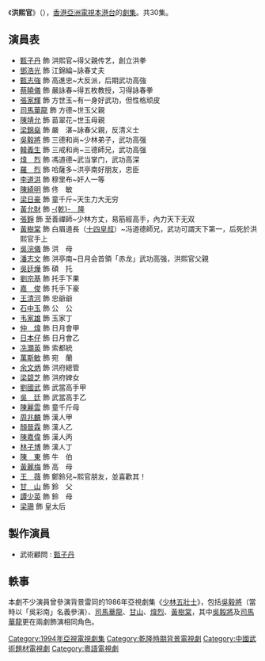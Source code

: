 {{unreferenced|time=2018-10-14T16:02:42+00:00}}
{{亞視劇集 
| 中文劇名= 洪熙官
| 英文劇名= The Kung Fu Master
| 圖像=
| 製作年份=1994年
| aTV-11首播日期=1994年8月15日-1994年9月23日
| aTV-11首播時間=逢星期一至五 19:25-20:30
| 監製= [[陳宇超|陳宇超]]
| 製作統籌 = [[張婉貞|張婉貞]] 
| 編導= {{nowrap|[[陳木勝|陳木勝]]、[[姜明海|姜明海]]、[[溫偉基|溫偉基]]、[[譚友業|譚友業]]、<br>[[吳耀權|吳耀權]]、[[鄧衍成|鄧衍成]]}}
| 助理編導= {{nowrap|[[陳國華_(編導)|陳國華]]、[[鄧健文|鄧健文]]、[[馬宏亮|馬宏亮]]、[[葉德權|葉德權]]、<br>[[岑嘉寶|岑嘉寶]]、[[池偉民|池偉民]]、[[黃子興|黃子興]]、[[劉子富|劉子富]]}}
| 編劇= {{nowrap|[[阮繼志|阮繼志]]、[[劉小群|劉小群]]、[[李贊祥|李贊祥]]、[[李綺華|李綺華]]、<br>[[何永年|何永年]]、[[莫偉健|莫偉健]]、[[邱福慶|邱福慶]]、[[張國源|張國源]]、<br>[[劉枝華|劉枝華]]}}
| 編審= [[張國源|張國源]]、[[劉枝華|劉枝華]]
| 集數= 30
| 主演= {{nowrap|[[甄子丹|甄子丹]]、[[蔡曉儀|蔡曉儀]]、[[甄志強|甄志強]]、[[張家輝|張家輝]]<br>[[吳毅將|吳毅將]]、[[陳綺明|陳綺明]]、[[李道洪|李道洪]]、[[黃麗梅|黃麗梅]]<br>[[梁日豪|梁日豪]]、[[吳小清|吳小清]]、[[鄧浩光|鄧浩光]]、[[王薇_(香港)|王　薇]]}}
| 主題曲= 理想
| 作曲= [[陳光榮|陳光榮]]
| 填詞= [[楊紹鴻|楊紹鴻]]
| 主唱= [[甄子丹|甄子丹]]
| 插曲= 多少個明天
| 作曲3= [[黃邦賢|黃邦賢]]
| 填詞3= [[潘偉源|潘偉源]]
| 主唱3= [[顏晉霖|顏晉霖]]
| 網頁= 
}}

《'''洪熙官'''》（{{lang-en|The Kung Fu Master}}），[[香港|香港]][[亞洲電視|亞洲電視]][[本港台|本港台]]的[[劇集|劇集]]。共30集。

==演員表==
*[[甄子丹|甄子丹]] 飾 洪熙官~得父親传艺，創立洪拳
*[[鄧浩光|鄧浩光]] 飾 江錦綸~詠春丈夫
*[[甄志強|甄志強]] 飾 高進忠~大反派，后期武功高強
*[[蔡曉儀|蔡曉儀]] 飾 嚴詠春~得五枚教授，习得詠春拳
*[[張家輝|張家輝]] 飾 方世玉~有一身好武功，但性格顽皮
*[[司馬華龍|司馬華龍]] 飾 方德~世玉父親
*[[陳靖允|陳靖允]] 飾 苗翠花~世玉母親
*[[梁錦燊|梁錦燊]] 飾 嚴　湛~詠春父親，反清义士
*[[吳毅將|吳毅將]] 飾 三德和尚~少林弟子，武功高强
*[[韓義生|韓義生]] 飾 三戒和尚~三德師兄，武功高强
*[[煒烈|煒　烈]] 飾 馮道德~武当掌门，武功高深
*[[羅烈|羅　烈]] 飾 哈薩多~洪亭南好朋友，忠臣
*[[李道洪|李道洪]] 飾 穆里布~奸人一等
*[[陳綺明|陳綺明]] 飾 佟　敏
*[[梁日豪|梁日豪]] 飾 童千斤~天生力大无穷
*[[黃允財|黃允財]] 飾 [[乾隆帝|-{乾}-　隆]]
*[[張錚|張錚]] 飾 至善禪師~少林方丈，易筋經高手，內力天下无双
*[[黃樹棠|黃樹棠]] 飾 白眉道長（[[允禵|十四皇叔]]）~冯道德師兄，武功可謂天下第一，后死於洪熙官手上
*[[吳浣儀|吳浣儀]] 飾 洪　母
*[[潘志文|潘志文]] 飾 洪亭南~日月会首領「赤龙」武功高强，洪熙官父親
*[[吳廷燁|吳廷燁]] 飾 碩　托
*[[劉宗基|劉宗基]] 飾 托手下果
*[[嘉俊|嘉　俊]] 飾 托手下豪
*[[王清河|王清河]] 飾 忠爺爺
*[[石中玉_(演員)|石中玉]] 飾 公　公
*[[韋家雄|韦家雄]] 飾 玉家丁
*[[仲煒|仲　煒]] 飾 日月會甲
*[[田自義|日本仔]] 飾 日月會乙
*[[冼灝英|冼灝英]] 飾 索都統
*[[萬斯敏|萬斯敏]] 飾 宛　蘭
*[[余文炳|余文炳]] 飾 洪府總管
*[[梁碧芝|梁碧芝]] 飾 洪府婢女
*[[劉國武|劉國武]] 飾 武當高手甲
*[[吳廷|吳　廷]] 飾 武當高手乙
*[[陳麗雲|陳麗雲]] 飾 童千斤母
*[[周兆麟|周兆麟]] 飾 漢人甲
*[[顏晉霖|顏晉霖]] 飾 漢人乙
*[[陳嘉偉|陳嘉偉]] 飾 漢人丙
*[[林子博|林子博]] 飾 漢人丁
*[[陳東　(演員)|陳　東]] 飾 牛　伯
*[[黃麗梅|黃麗梅]] 飾 高　母
*[[王薇_(香港)|王　薇]] 飾 鄭鈴兒~熙官朋友，並喜歡其！
*[[甘山_(演員)|甘　山]] 飾 鈴　父
*[[譚少英|譚少英]] 飾 鈴　母
*[[梁珊|梁珊]] 飾 皇太后

== 製作演員 ==
* 武術顧問 : [[甄子丹|甄子丹]]

== 軼事 ==
本劇不少演員曾參演背景雷同的1986年亞視劇集《[[少林五壯士|少林五壯士]]》，包括[[吳毅將|吳毅將]]（當時以「吳彩南」名義參演）、[[司馬華龍|司馬華龍]]、[[甘山_(演員)|甘山]]、[[煒烈|煒烈]]、[[黃樹棠|黃樹棠]]，其中[[吳毅將|吳毅將]]及[[司馬華龍|司馬華龍]]更在兩劇飾演相同角色。

{{張家輝}}
[[Category:1994年亞視電視劇集|Category:1994年亞視電視劇集]]
[[Category:乾隆時期背景電視劇|Category:乾隆時期背景電視劇]]
[[Category:中國武術題材電視劇|Category:中國武術題材電視劇]]
[[Category:粵語電視劇|Category:粵語電視劇]]